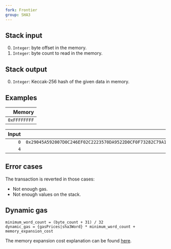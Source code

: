 ```yaml
---
fork: Frontier
group: SHA3
---
```


## Stack input

0. `Integer`: byte offset in the memory.
1. `Integer`: byte count to read in the memory.

## Stack output

0. `Integer`: Keccak-256 hash of the given data in memory.

## Examples

| Memory |
|-------:|
| `0xFFFFFFFF`|

| Input | Output |
|------:|-------:|
| `0` | `0x29045A592007D0C246EF02C2223570DA9522D0CF0F73282C79A1BC8F0BB2C238` |
| `4` | |

## Error cases

The transaction is reverted in those cases:
- Not enough gas.
- Not enough values on the stack.

## Dynamic gas

    minimum_word_count = (byte_count + 31) / 32
    dynamic_gas = {gasPrices|sha3Word} * minimum_word_count + memory_expansion_cost

The memory expansion cost explanation can be found [here](/about).
